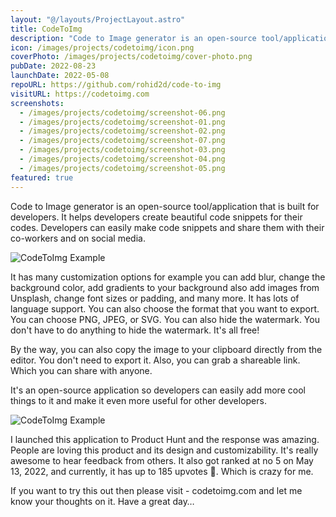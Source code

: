 ```yaml
---
layout: "@/layouts/ProjectLayout.astro"
title: CodeToImg
description: "Code to Image generator is an open-source tool/application that is built for developers. It helps developers create beautiful code snippets for their codes. Developers can easily make code snippets and share them with their co-workers and on social media."
icon: /images/projects/codetoimg/icon.png
coverPhoto: /images/projects/codetoimg/cover-photo.png
pubDate: 2022-08-23
launchDate: 2022-05-08
repoURL: https://github.com/rohid2d/code-to-img
visitURL: https://codetoimg.com
screenshots:
  - /images/projects/codetoimg/screenshot-06.png
  - /images/projects/codetoimg/screenshot-01.png
  - /images/projects/codetoimg/screenshot-02.png
  - /images/projects/codetoimg/screenshot-07.png
  - /images/projects/codetoimg/screenshot-03.png
  - /images/projects/codetoimg/screenshot-04.png
  - /images/projects/codetoimg/screenshot-05.png
featured: true
---
```


Code to Image generator is an open-source tool/application that is built for developers. It helps developers create beautiful code snippets for their codes. Developers can easily make code snippets and share them with their co-workers and on social media.

![CodeToImg Example](/images/projects/codetoimg/screenshot-04.png)

It has many customization options for example you can add blur, change the background color, add gradients to your background also add images from Unsplash, change font sizes or padding, and many more. It has lots of language support. You can also choose the format that you want to export. You can choose PNG, JPEG, or SVG. You can also hide the watermark. You don't have to do anything to hide the watermark. It's all free!

By the way, you can also copy the image to your clipboard directly from the editor. You don't need to export it. Also, you can grab a shareable link. Which you can share with anyone.

It's an open-source application so developers can easily add more cool things to it and make it even more useful for other developers.

![CodeToImg Example](/images/projects/codetoimg/screenshot-07.png)

I launched this application to Product Hunt and the response was amazing. People are loving this product and its design and customizability. It's really awesome to hear feedback from others. It also got ranked at no 5 on May 13, 2022, and currently, it has up to 185 upvotes 🎉. Which is crazy for me.

If you want to try this out then please visit - codetoimg.com and let me know your thoughts on it. Have a great day…

